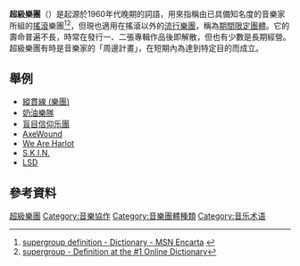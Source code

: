 {{Expand|time=2012-10-09T11:34:59+00:00 }}
'''超級樂團'''（{{lang-en|Supergroup, Superband}}）是起源於1960年代晚期的詞語，用來指稱由已具備知名度的音樂家所組的[[搖滾|搖滾]]樂團<ref>[http://encarta.msn.com/dictionary_1861717037/supergroup.html supergroup definition - Dictionary - MSN Encarta<!-- Bot generated title -->] {{webarchive|url=https://web.archive.org/web/20100809004234/http://encarta.msn.com/dictionary_1861717037/supergroup.html |date=2010-08-09 }}</ref><ref>[http://www.yourdictionary.com/supergroup supergroup - Definition at the #1 Online Dictionary<!-- Bot generated title -->]</ref>，但現也適用在搖滾以外的[[流行樂團|流行樂團]]，稱為[[期間限定團體|期間限定團體]]。它的壽命普遍不長，時常在發行一、二張專輯作品後即解散，但也有少數是長期經營。超級樂團有時是音樂家的「周邊計畫」，在短期內為達到特定目的而成立。

== 舉例 ==
*[[縱貫線_(樂團)|縱貫線 (樂團)]]
*[[奶油樂隊|奶油樂隊]]            
*[[盲目信仰乐團|盲目信仰乐團]]
*[[AxeWound|AxeWound]]
*[[We_Are_Harlot|We Are Harlot]]
*[[S.K.I.N.|S.K.I.N.]]
*[[LSD_(樂團)|LSD]]

== 參考資料 ==
{{reflist|2}}

[[Category:超級樂團|]]
[[Category:音樂協作|Category:音樂協作]]
[[Category:音樂團體種類|Category:音樂團體種類]]
[[Category:音乐术语|Category:音乐术语]]